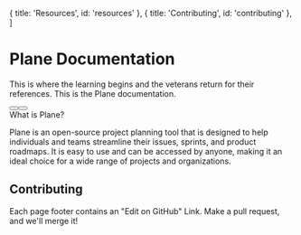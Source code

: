 

  { title: 'Resources', id: 'resources' },
  { title: 'Contributing', id: 'contributing' },
]

<HeroPattern />

# Plane Documentation

This is where the learning begins and the veterans return for their references. This is the Plane documentation.

<div className="not-prose mb-16 mt-6 flex gap-3">
  <Button href="/quick-start" arrow="right" children="Quickstart" />
  <Button
    href="https://github.com/makeplane/plane"
    variant="outline"
    children="Star us on GitHub"
  />
</div>

<Heading level={2} id="what-is-plane">
  What is Plane?
</Heading>

Plane is an open-source project planning tool that is designed to help individuals and teams streamline their issues, sprints, and product roadmaps. It is easy to use and can be accessed by anyone, making it an ideal choice for a wide range of projects and organizations.

<Resources />

## Contributing

Each page footer contains an "Edit on GitHub" Link. Make a pull request, and we'll merge it!

